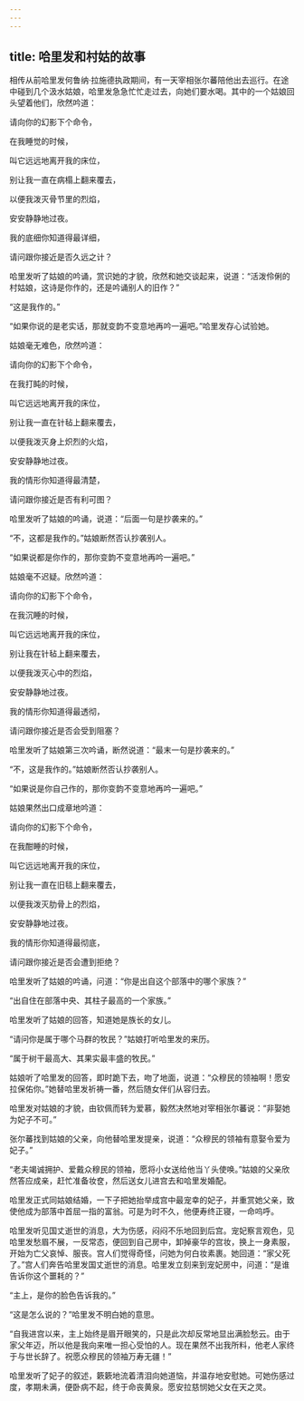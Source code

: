 ```yaml
---
---
---
```

title: 哈里发和村姑的故事
---




相传从前哈里发何鲁纳·拉施德执政期间，有一天宰相张尔蕃陪他出去巡行。在途中碰到几个汲水姑娘，哈里发急急忙忙走过去，向她们要水喝。其中的一个姑娘回头望着他们，欣然吟道：

请向你的幻影下个命令，

在我睡觉的时候，

叫它远远地离开我的床位，

别让我一直在病榻上翻来覆去，

以便我泼灭骨节里的烈焰，

安安静静地过夜。

我的底细你知道得最详细，

请问跟你接近是否久远之计？

哈里发听了姑娘的吟诵，赏识她的才貌，欣然和她交谈起来，说道：“活泼伶俐的村姑娘，这诗是你作的，还是吟诵别人的旧作？”

“这是我作的。”

“如果你说的是老实话，那就变韵不变意地再吟一遍吧。”哈里发存心试验她。

姑娘毫无难色，欣然吟道：

请向你的幻影下个命令，

在我打盹的时候，

叫它远远地离开我的床位，

别让我一直在针毡上翻来覆去，

以便我泼灭身上炽烈的火焰，

安安静静地过夜。

我的情形你知道得最清楚，

请问跟你接近是否有利可图？

哈里发听了姑娘的吟诵，说道：“后面一句是抄袭来的。”

“不，这都是我作的。”姑娘断然否认抄袭别人。

“如果说都是你作的，那你变韵不变意地再吟一遍吧。”

姑娘毫不迟疑。欣然吟道：

请向你的幻影下个命令，

在我沉睡的时候，

叫它远远地离开我的床位，

别让我在针毡上翻来覆去，

以便我泼灭心中的烈焰，

安安静静地过夜。

我的情形你知道得最透彻，

请问跟你接近是否会受到阻塞？

哈里发听了姑娘第三次吟诵，断然说道：“最末一句是抄袭来的。”

“不，这是我作的。”姑娘断然否认抄袭别人。

“如果说是你自己作的，那你变韵不变意地再吟一遍吧。”

姑娘果然出口成章地吟道：

请向你的幻影下个命令，

在我酣睡的时候，

叫它远远地离开我的床位，

别让我一直在旧毯上翻来覆去，

以便我泼灭肋骨上的烈焰，

安安静静地过夜。

我的情形你知道得最彻底，

请问跟你接近是否会遭到拒绝？

哈里发听了姑娘的吟诵，问道：“你是出自这个部落中的哪个家族？”

“出自住在部落中央、其柱子最高的一个家族。”

哈里发听了姑娘的回答，知道她是族长的女儿。

“请问你是属于哪个马群的牧民？”姑娘打听哈里发的来历。

“属于树干最高大、其果实最丰盛的牧民。”

姑娘听了哈里发的回答，即时跪下去，吻了地面，说道：“众穆民的领袖啊！愿安拉保佑你。”她替哈里发祈祷一番，然后随女伴们从容归去。

哈里发对姑娘的才貌，由钦佩而转为爱慕，毅然决然地对宰相张尔蕃说：“非娶她为妃子不可。”

张尔蕃找到姑娘的父亲，向他替哈里发提亲，说道：“众穆民的领袖有意娶令爱为妃子。”

“老夫竭诚拥护、爱戴众穆民的领袖，愿将小女送给他当丫头使唤。”姑娘的父亲欣然答应成亲，赶忙准备妆奁，然后送女儿进宫去和哈里发婚配。

哈里发正式同姑娘结婚，一下子把她抬举成宫中最宠幸的妃子，并重赏她父亲，致使他成为部落中首屈一指的富翁。可是为时不久，他便寿终正寝，一命呜呼。

哈里发听见国丈逝世的消息，大为伤感，闷闷不乐地回到后宫。宠妃察言观色，见哈里发愁眉不展，一反常态，便回到自己房中，卸掉豪华的宫妆，换上一身素服，开始为亡父哀悼、服丧。宫人们觉得奇怪，问她为何白妆素裹。她回道：“家父死了。”宫人们奔告哈里发国丈逝世的消息。哈里发立刻来到宠妃房中，问道：“是谁告诉你这个噩耗的？”

“主上，是你的脸色告诉我的。”

“这是怎么说的？”哈里发不明白她的意思。

“自我进宫以来，主上始终是眉开眼笑的，只是此次却反常地显出满脸愁云。由于家父年迈，所以他是我向来唯一担心受怕的人。现在果然不出我所料，他老人家终于与世长辞了。祝愿众穆民的领袖万寿无疆！”

哈里发听了妃子的叙述，簌簌地流着清泪向她道恼，并温存地安慰她。可她伤感过度，孝期未满，便卧病不起，终于命丧黄泉。愿安拉慈悯她父女在天之灵。